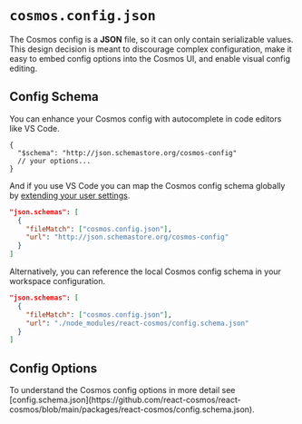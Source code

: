 
# `cosmos.config.json`

The Cosmos config is a **JSON** file, so it can only contain serializable
values. This design decision is meant to discourage complex configuration,
make it easy to embed config options into the Cosmos UI, and enable visual
config editing.

## Config Schema

You can enhance your Cosmos config with autocomplete in code editors like VS Code.

```jsonc filename="cosmos.config.json"
{
  "$schema": "http://json.schemastore.org/cosmos-config"
  // your options...
}
```

And if you use VS Code you can map the Cosmos config schema globally by [extending your user settings](https://code.visualstudio.com/docs/languages/json#_mapping-in-the-user-settings).

```json
"json.schemas": [
  {
    "fileMatch": ["cosmos.config.json"],
    "url": "http://json.schemastore.org/cosmos-config"
  }
]
```

Alternatively, you can reference the local Cosmos config schema in your workspace configuration.

```json
"json.schemas": [
  {
    "fileMatch": ["cosmos.config.json"],
    "url": "./node_modules/react-cosmos/config.schema.json"
  }
]
```

## Config Options

<Callout type="info">
  To understand the Cosmos config options in more detail see
  [config.schema.json](https://github.com/react-cosmos/react-cosmos/blob/main/packages/react-cosmos/config.schema.json).
</Callout>

<ConfigTable />
